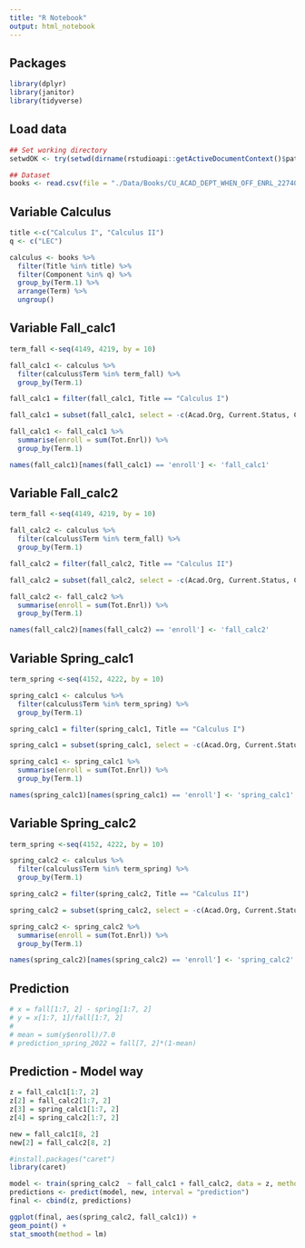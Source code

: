 ---
title: "R Notebook"
output: html_notebook
---

## Packages

```{r packages}
library(dplyr)
library(janitor)
library(tidyverse)
```

## Load data

```{r data}
## Set working directory 
setwdOK <- try(setwd(dirname(rstudioapi::getActiveDocumentContext()$path)))

## Dataset
books <- read.csv(file = "./Data/Books/CU_ACAD_DEPT_WHEN_OFF_ENRL_22740.csv", header=TRUE, skip=1)
```

## Variable Calculus

```{r calculus}
title <-c("Calculus I", "Calculus II")
q <- c("LEC")

calculus <- books %>%
  filter(Title %in% title) %>%
  filter(Component %in% q) %>%
  group_by(Term.1) %>%
  arrange(Term) %>%
  ungroup()
```

## Variable Fall_calc1

```{r fall_calc1}
term_fall <-seq(4149, 4219, by = 10)

fall_calc1 <- calculus %>%
  filter(calculus$Term %in% term_fall) %>%
  group_by(Term.1)

fall_calc1 = filter(fall_calc1, Title == "Calculus I")

fall_calc1 = subset(fall_calc1, select = -c(Acad.Org, Current.Status, Course.ID, Subject, Instructor, Component, Catalog, Section, Term, Title) )

fall_calc1 <- fall_calc1 %>%
  summarise(enroll = sum(Tot.Enrl)) %>%
  group_by(Term.1)

names(fall_calc1)[names(fall_calc1) == 'enroll'] <- 'fall_calc1'
```

## Variable Fall_calc2

```{r fall_calc2}
term_fall <-seq(4149, 4219, by = 10)

fall_calc2 <- calculus %>%
  filter(calculus$Term %in% term_fall) %>%
  group_by(Term.1)

fall_calc2 = filter(fall_calc2, Title == "Calculus II")

fall_calc2 = subset(fall_calc2, select = -c(Acad.Org, Current.Status, Course.ID, Subject, Instructor, Component, Catalog, Section, Term, Title) )

fall_calc2 <- fall_calc2 %>%
  summarise(enroll = sum(Tot.Enrl)) %>%
  group_by(Term.1)

names(fall_calc2)[names(fall_calc2) == 'enroll'] <- 'fall_calc2'
```

## Variable Spring_calc1

```{r spring_calc1}
term_spring <-seq(4152, 4222, by = 10)

spring_calc1 <- calculus %>%
  filter(calculus$Term %in% term_spring) %>%
  group_by(Term.1)

spring_calc1 = filter(spring_calc1, Title == "Calculus I")

spring_calc1 = subset(spring_calc1, select = -c(Acad.Org, Current.Status, Course.ID, Subject, Instructor, Component, Catalog, Section, Term, Title) )

spring_calc1 <- spring_calc1 %>%
  summarise(enroll = sum(Tot.Enrl)) %>%
  group_by(Term.1)

names(spring_calc1)[names(spring_calc1) == 'enroll'] <- 'spring_calc1'
```

## Variable Spring_calc2

```{r spring_calc2}
term_spring <-seq(4152, 4222, by = 10)

spring_calc2 <- calculus %>%
  filter(calculus$Term %in% term_spring) %>%
  group_by(Term.1)

spring_calc2 = filter(spring_calc2, Title == "Calculus II")

spring_calc2 = subset(spring_calc2, select = -c(Acad.Org, Current.Status, Course.ID, Subject, Instructor, Component, Catalog, Section, Term, Title) )

spring_calc2 <- spring_calc2 %>%
  summarise(enroll = sum(Tot.Enrl)) %>%
  group_by(Term.1)

names(spring_calc2)[names(spring_calc2) == 'enroll'] <- 'spring_calc2'
```

## Prediction

```{r prediction}
# x = fall[1:7, 2] - spring[1:7, 2]
# y = x[1:7, 1]/fall[1:7, 2]
# 
# mean = sum(y$enroll)/7.0
# prediction_spring_2022 = fall[7, 2]*(1-mean)
```


## Prediction - Model way

```{r prediction - model way}
z = fall_calc1[1:7, 2]
z[2] = fall_calc2[1:7, 2]
z[3] = spring_calc1[1:7, 2]
z[4] = spring_calc2[1:7, 2]

new = fall_calc1[8, 2]
new[2] = fall_calc2[8, 2]

#install.packages("caret")
library(caret)

model <- train(spring_calc2  ~ fall_calc1 + fall_calc2, data = z, method="lm")
predictions <- predict(model, new, interval = "prediction")
final <- cbind(z, predictions)

ggplot(final, aes(spring_calc2, fall_calc1)) +
geom_point() +
stat_smooth(method = lm)
```



